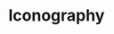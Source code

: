 <!--This Source Code Form is subject to the terms of the Mozilla Public
License, v. 2.0. If a copy of the MPL was not distributed with this
file, You can obtain one at https://mozilla.org/MPL/2.0/.

OpenCRVS is also distributed under the terms of the Civil Registration
& Healthcare Disclaimer located at http://opencrvs.org/license.

Copyright (C) The OpenCRVS Authors. OpenCRVS and the OpenCRVS
graphic logo are (registered/a) trademark(s) of Plan International.-->


<Meta title="Styles/Iconography" />

# Iconography

#

<IconGallery>
  <IconItem name="Activity">
    <Icon name={IconName.Activity} />
  </IconItem>
  <IconItem name="AlertCircle">
    <Icon name={IconName.AlertCircle} />
  </IconItem>
  <IconItem name="Archive">
    <Icon name={IconName.Archive} />
  </IconItem>
  <IconItem name="ArrowLeft">
    <Icon name={IconName.ArrowLeft} />
  </IconItem>
  <IconItem name="ArrowRight">
    <Icon name={IconName.ArrowRight} />
  </IconItem>
  <IconItem name="ArrowUp">
    <Icon name={IconName.ArrowUp} />
  </IconItem>
  <IconItem name="ArrowDown">
    <Icon name={IconName.ArrowDown} />
  </IconItem>
  <IconItem name="ArrowDownCircle">
    <Icon name={IconName.ArrowDownCircle} />
  </IconItem>
  <IconItem name="ArrowUpCircle">
    <Icon name={IconName.ArrowUpCircle} />
  </IconItem>
  <IconItem name="Award">
    <Icon name={IconName.Award} />
  </IconItem>
  <IconItem name="Bell">
    <Icon name={IconName.Bell} />
  </IconItem>
  <IconItem name="Box">
    <Icon name={IconName.Box} />
  </IconItem>
  <IconItem name="Calender">
    <Icon name={IconName.Calendar} />
  </IconItem>
  <IconItem name="Check">
    <Icon name={IconName.Check} />
  </IconItem>
  <IconItem name="ChevronLeft">
    <Icon name={IconName.ChevronLeft} />
  </IconItem>
  <IconItem name="ChevronRight">
    <Icon name={IconName.ChevronRight} />
  </IconItem>
  <IconItem name="ChevronUp">
    <Icon name={IconName.ChevronUp} />
  </IconItem>
  <IconItem name="ChevronDown">
    <Icon name={IconName.ChevronDown} />
  </IconItem>
  <IconItem name="ClearText">
    <ClearText />
  </IconItem>
  <IconItem name="Compass">
    <Icon name={IconName.Compass} />
  </IconItem>
  <IconItem name="ConnectionError">
    <ConnectionError />
  </IconItem>
  <IconItem name="Delete">
    <Icon name={IconName.Delete} />
  </IconItem>
  <IconItem name="Duplicate">
    <Duplicate />
  </IconItem>
  <IconItem name="Edit">
    <Icon name={IconName.Edit} />
  </IconItem>
  <IconItem name="Eye">
    <Icon name={IconName.Eye} />
  </IconItem>
  <IconItem name="EyeOff">
    <Icon name={IconName.EyeOff} />
  </IconItem>
  <IconItem name="File">
    <Icon name={IconName.File} />
  </IconItem>
  <IconItem name="HelpCircle">
    <Icon name={IconName.HelpCircle} />
  </IconItem>
  <IconItem name="LogOut">
    <Icon name={IconName.LogOut} />
  </IconItem>
  <IconItem name="MapPin">
    <Icon name={IconName.MapPin} />
  </IconItem>
  <IconItem name="Menu">
    <Icon name={IconName.Menu} />
  </IconItem>
  <IconItem name="Minus">
    <Icon name={IconName.Minus} />
  </IconItem>
  <IconItem name="MoreVertical">
    <Icon name={IconName.MoreVertical} />
  </IconItem>
  <IconItem name="Paperclip">
    <Icon name={IconName.Paperclip} />
  </IconItem>
  <IconItem name="Phone">
    <Icon name={IconName.Phone} />
  </IconItem>
  <IconItem name="Plus">
    <Icon name={IconName.Plus} />
  </IconItem>
  <IconItem name="Printer">
    <Icon name={IconName.Printer} />
  </IconItem>
  <IconItem name="RotateCcw">
    <Icon name={IconName.RotateCcw} />
  </IconItem>
  <IconItem name="RotateCw">
    <Icon name={IconName.RotateCw} />
  </IconItem>
  <IconItem name="Online">
    <Online />
  </IconItem>
  <IconItem name="Offline">
    <Offline />
  </IconItem>
  <IconItem name="Search">
    <Icon name={IconName.Search} />
  </IconItem>
  <IconItem name="Settings">
    <Icon name={IconName.Settings} />
  </IconItem>
  <IconItem name="Share">
    <Icon name={IconName.Share} />
  </IconItem>
  <IconItem name="StatusGray">
    <StatusGray />
  </IconItem>
  <IconItem name="StatusGreen">
    <StatusGreen />
  </IconItem>
  <IconItem name="StatusOrange">
    <StatusOrange />
  </IconItem>
  <IconItem name="StatusProgress">
    <StatusProgress />
  </IconItem>
  <IconItem name="StatusRejected">
    <StatusRejected />
  </IconItem>
  <IconItem name="StatusWaiting">
    <StatusWaiting />
  </IconItem>
  <IconItem name="StatusWaitingValidation">
    <StatusWaitingValidation />
  </IconItem>
  <IconItem name="Target">
    <Icon name={IconName.Target} />
  </IconItem>
  <IconItem name="Tick">
    <Tick />
  </IconItem>
  <IconItem name="TickOn">
    <TickOn />
  </IconItem>
  <IconItem name="TickOff">
    <TickOff />
  </IconItem>
  <IconItem name="Trash2">
    <Icon name={IconName.Trash2} />
  </IconItem>
  <IconItem name="TrendingUp">
    <Icon name={IconName.TrendingUp} />
  </IconItem>
  <IconItem name="User">
    <Icon name={IconName.User} />
  </IconItem>
  <IconItem name="Users">
    <Icon name={IconName.Users} />
  </IconItem>
  <IconItem name="UserPlus">
    <Icon name={IconName.UserPlus} />
  </IconItem>
  <IconItem name="Validate">
    <Validate />
  </IconItem>
  <IconItem name="WifiOff">
    <Icon name={IconName.WifiOff} />
  </IconItem>
  <IconItem name="X">
    <Icon name={IconName.X} />
  </IconItem>
  <IconItem name="XCircle">
    <Icon name={IconName.XCircle} />
  </IconItem>
</IconGallery>
